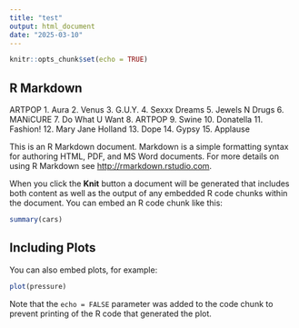 ```yaml
---
title: "test"
output: html_document
date: "2025-03-10"
---
```


```r
knitr::opts_chunk$set(echo = TRUE)
```

## R Markdown

ARTPOP
1.  Aura
2.  Venus
3.  G.U.Y.
4.  Sexxx Dreams
5.  Jewels N Drugs
6.  MANiCURE
7.  Do What U Want
8.  ARTPOP
9.  Swine
10. Donatella
11. Fashion!
12. Mary Jane Holland
13. Dope
14. Gypsy
15. Applause

This is an R Markdown document. Markdown is a simple formatting syntax for authoring HTML, PDF, and MS Word documents. For more details on using R Markdown see <http://rmarkdown.rstudio.com>.

When you click the **Knit** button a document will be generated that includes both content as well as the output of any embedded R code chunks within the document. You can embed an R code chunk like this:

```r
summary(cars)
```

## Including Plots

You can also embed plots, for example:

```r
plot(pressure)
```

Note that the `echo = FALSE` parameter was added to the code chunk to prevent printing of the R code that generated the plot.
